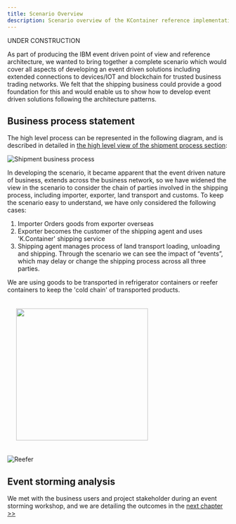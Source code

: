 ```yaml
---
title: Scenario Overview
description: Scenario overview of the KContainer reference implementation
---
```


<InlineNotification kind="warning">
UNDER CONSTRUCTION
</InlineNotification>

As part of producing the IBM event driven point of view and reference architecture, we wanted to bring together a complete scenario which would cover all aspects of developing an event driven solutions including extended connections to devices/IOT and blockchain for trusted business trading networks. We felt that the shipping business could provide a good foundation for this and would enable us to show how to develop event driven solutions following the architecture patterns.

## Business process statement

The high level process can be represented in the following diagram, and is described in detailed in [the high level view of the shipment process section](../analysis/readme/#high-level-view-of-the-shipment-process-flow):

![Shipment business process](./analysis/shipment-bp1.png)

In developing the scenario, it became apparent that the event driven nature of business, extends across the business network, so we have widened the view in the scenario to consider the chain of parties involved in the shipping process, including importer, exporter, land transport and customs. To keep the scenario easy to understand, we have only considered the following cases:

1. Importer Orders goods from exporter overseas
2. Exporter becomes the customer of the shipping agent and uses 'K.Container' shipping service
3. Shipping agent manages process of land transport loading, unloading and shipping. Through the scenario we can see the impact of “events”, which may delay or change the shipping process across all three parties.

We are using goods to be transported in refrigerator containers or reefer containers to keep the 'cold chain' of transported products.

<img src="" width="300px" style="padding:20px;"></img>

![Reefer](./images/reefer.png)

## Event storming analysis

We met with the business users and project stakeholder during an event storming workshop, and we are detailing the outcomes in the [next chapter >>](../analysis/readme/)
